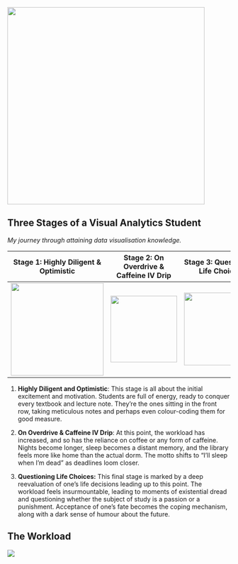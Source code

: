![](images/About_Firghaz.png){fig-align="center" width="445"}

## Three Stages of a Visual Analytics Student

*My journey through attaining data visualisation knowledge.*

|       Stage 1: Highly Diligent & Optimistic       |               Stage 2: On Overdrive & Caffeine IV Drip               |                      Stage 3: Questioning Life Choices                      |
|:-------------------------------------------------:|:--------------------------------------------------------------------:|:---------------------------------------------------------------------------:|
| ![](images/clipboard-1594698523.gif){width="209"} | ![](images/clipboard-1364099232.gif){fig-align="center" width="150"} | ![](https://media.tenor.com/pxb2AvFHHjEAAAAi/qoobee-tired.gif){width="164"} |

1.  **Highly Diligent and Optimistic**: This stage is all about the initial excitement and motivation. Students are full of energy, ready to conquer every textbook and lecture note. They're the ones sitting in the front row, taking meticulous notes and perhaps even colour-coding them for good measure.

2.  **On Overdrive & Caffeine IV Drip**: At this point, the workload has increased, and so has the reliance on coffee or any form of caffeine. Nights become longer, sleep becomes a distant memory, and the library feels more like home than the actual dorm. The motto shifts to "I'll sleep when I'm dead" as deadlines loom closer.

3.  **Questioning Life Choices:** This final stage is marked by a deep reevaluation of one's life decisions leading up to this point. The workload feels insurmountable, leading to moments of existential dread and questioning whether the subject of study is a passion or a punishment. Acceptance of one's fate becomes the coping mechanism, along with a dark sense of humour about the future.

## The Workload

![](images/image4.png)
